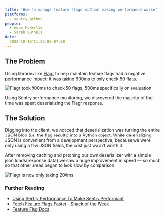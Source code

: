 ```yaml
---
title: 'How to manage feature flags without making performance worse'
platforms:
  - sentry.python
people:
  - Adam McKerlie
  - Sarah Guthals
date:
  2022-10-15T11:25:05-07:00
---
```


## The Problem

Using libraries like [Flagr](https://openflagr.github.io/flagr) to help maintain feature flags 
had a negative performance impact; it was taking 900ms to only check 50 flags.

![Flagr took 900ms to check 50 flags, 500ms specifically on evaluation](feature-flag-flagr-900-500.png)

Using Sentry performance monitoring, we discovered the majority of the time was 
spent deserializing the Flagr response.  

## The Solution

Digging into the client, we noticed that deserialization was turning the entire 
JSON blob (i.e. the flag results) into a Python object. While deserializing JSON 
is convenient from a development perspective, because we were only using a few 
JSON fields, the cost just wasn’t worth it. 

After removing caching and patching our own deserializer with a simple 
json.loads(response.data) we saw a huge improvement in speed — so much so that 
other areas began to look slow by comparison:

![Flagr is now only taking 200ms](feature-flag-flagr-faster.png)

### Further Reading

- [Using Sentry Performance To Make Sentry Performant](https://blog.sentry.io/2021/03/25/using-sentry-performance-to-make-sentry-performant)
- [Fetch Feature Flags Faster - Snack of the Week](https://sentry.io/resources/fetch-feature-flags-faster-sotw2/)
- [Feature Flag Docs](https://develop.sentry.dev/feature-flags/)
